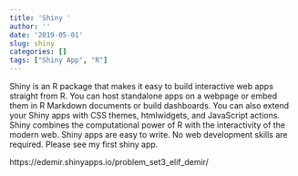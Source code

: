 ```yaml
---
title: 'Shiny '
author: ''
date: '2019-05-01'
slug: shiny
categories: []
tags: ["Shiny App", "R"]
---
```

Shiny is an R package that makes it easy to build interactive web apps straight from R. You can host standalone apps on a webpage or embed them in R Markdown documents or build dashboards. You can also extend your Shiny apps with CSS themes, htmlwidgets, and JavaScript actions. Shiny combines the computational power of R with the interactivity of the modern web. Shiny apps are easy to write. No web development skills are required. Please see my first shiny app.

https://edemir.shinyapps.io/problem_set3_elif_demir/